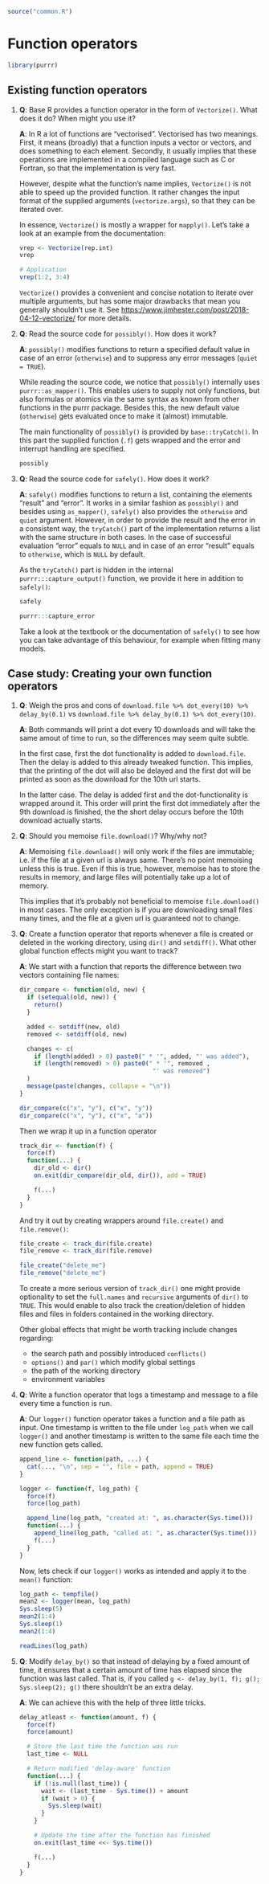 ```r
source("common.R")
```

# Function operators

```r
library(purrr)
```


## Existing function operators

1. __[Q]{.Q}__: Base R provides a function operator in the form of `Vectorize()`. What does it do? When might you use it?
   
   __[A]{.solved}__: In R a lot of functions are "vectorised". Vectorised has two meanings. First, it means (broadly) that a function inputs a vector or vectors, and does something to each element. Secondly, it usually implies that these operations are implemented in a compiled language such as C or Fortran, so that the implementation is very fast.
   
   However, despite what the function's name implies, `Vectorize()` is not able to speed up the provided function. It rather changes the input format of the supplied arguments (`vectorize.args`), so that they can be iterated over.

   In essence, `Vectorize()` is mostly a wrapper for `mapply()`. Let's take a look at an example from the documentation:

    ```r
    vrep <- Vectorize(rep.int)
    vrep
    
    # Application
    vrep(1:2, 3:4)
    ```

   `Vectorize()` provides a convenient and concise notation to iterate over multiple arguments, but has some major drawbacks that mean you generally shouldn't use it. See <https://www.jimhester.com/post/2018-04-12-vectorize/> for more details.

2. __[Q]{.Q}__: Read the source code for `possibly()`. How does it work?
   
   __[A]{.solved}__: `possibly()` modifies functions to return a specified default value in case of an error (`otherwise`) and to suppress any error messages (`quiet = TRUE`).
   
   While reading the source code, we notice that `possibly()` internally uses `purrr::as_mapper()`. This enables users to supply not only functions, but also formulas or atomics via the same syntax as known from other functions in the purrr package. Besides this, the new default value (`otherwise`) gets evaluated once to make it (almost) immutable.
   
   The main functionality of `possibly()` is provided by `base::tryCatch()`. In this part the supplied function (`.f`) gets wrapped and the error and interrupt handling are specified.
   
    ```r
    possibly
    ```

3. __[Q]{.Q}__: Read the source code for `safely()`. How does it work?
   
   __[A]{.solved}__: `safely()` modifies functions to return a list, containing the elements "result" and "error". It works in a similar fashion as `possibly()` and besides using `as_mapper()`, `safely()` also provides the `otherwise` and `quiet` argument. However, in order to provide the result and the error in a consistent way, the `tryCatch()` part of the implementation returns a list with the same structure in both cases. In the case of successful evaluation "error" equals to `NULL` and in case of an error "result" equals to `otherwise`, which is `NULL` by default.
   
   As the `tryCatch()` part is hidden in the internal `purrr:::capture_output()` function, we provide it here in addition to `safely()`:
   
    ```r
    safely
    
    purrr:::capture_error
    ```

   Take a look at the textbook or the documentation of `safely()` to see how you can take advantage of this behaviour, for example when fitting many models.

## Case study: Creating your own function operators

1. __[Q]{.Q}__: Weigh the pros and cons of `download.file %>% dot_every(10) %>% delay_by(0.1)` vs `download.file %>% delay_by(0.1) %>% dot_every(10)`.
   
   __[A]{.solved}__: Both commands will print a dot every 10 downloads and will take the same amout of time to run, so the differences may seem quite subtle.
   
   In the first case, first the dot functionality is added to `download.file`. Then the delay is added to this already tweaked function. This implies, that the printing of the dot will also be delayed and the first dot will be printed as soon as the download for the 10th url starts.
   
   In the latter case. The delay is added first and the dot-functionality is wrapped around it. This order will print the first dot immediately after the 9th download is finished, the the short delay occurs before the 10th download actually starts.

2. __[Q]{.Q}__: Should you memoise `file.download()`? Why/why not?
   
   __[A]{.solved}__: Memoising `file.download()` will only work if the files are immutable; i.e. if the file at a given url is always same. There's no point memoising unless this is true. Even if this is true, however, memoise has to store the results in memory, and large files will potentially take up a lot of memory.
   
   This implies that it's probably not beneficial to memoise `file.download()` in most cases. The only exception is if you are downloading small files many times, and the file at a given url is guaranteed not to change.
   
3. __[Q]{.Q}__: Create a function operator that reports whenever a file is created or deleted in the working directory, using `dir()` and `setdiff()`. What other global function effects might you want to track?
   
   __[A]{.solved}__: We start with a function that reports the difference between two vectors containing file names:
   
    ```r
    dir_compare <- function(old, new) {
      if (setequal(old, new)) {
        return()
      }
      
      added <- setdiff(new, old)
      removed <- setdiff(old, new)
      
      changes <- c(
        if (length(added) > 0) paste0(" * '", added, "' was added"),
        if (length(removed) > 0) paste0(" * '", removed ,
                                         "' was removed")
      )
      message(paste(changes, collapse = "\n"))
    }
    
    dir_compare(c("x", "y"), c("x", "y"))
    dir_compare(c("x", "y"), c("x", "a"))
    ```
   
   Then we wrap it up in a function operator
    
    ```r
    track_dir <- function(f) {
      force(f)
      function(...) {
        dir_old <- dir()
        on.exit(dir_compare(dir_old, dir()), add = TRUE)
        
        f(...)
      }
    }
    ```
  
   And try it out by creating wrappers around `file.create()` and `file.remove()`:

    ```r
    file_create <- track_dir(file.create)
    file_remove <- track_dir(file.remove)
    
    file_create("delete_me")
    file_remove("delete_me")
    ```
    
   To create a more serious version of `track_dir()` one might provide optionality to set the `full.names` and `recursive` arguments of `dir()` to `TRUE`. This would enable to also track the creation/deletion of hidden files and files in folders contained in the working directory.
   
   Other global effects that might be worth tracking include changes regarding:
    
   * the search path and possibly introduced `conflicts()`
   * `options()` and `par()` which modify global settings
   * the path of the working directory
   * environment variables
   
   
4. __[Q]{.Q}__: Write a function operator that logs a timestamp and message to a file every time a function is run.
   
   __[A]{.solved}__: Our `logger()` function operator takes a function and a file path as input. One timestamp is written to the file under `log_path` when we call `logger()` and another timestamp is written to the same file each time the new function gets called.
    
    ```r
    append_line <- function(path, ...) { 
      cat(..., "\n", sep = "", file = path, append = TRUE)
    }
    
    logger <- function(f, log_path) {
      force(f)
      force(log_path)
      
      append_line(log_path, "created at: ", as.character(Sys.time()))
      function(...) {
        append_line(log_path, "called at: ", as.character(Sys.time()))
        f(...)
      }
    }
    ```
    
   Now, lets check if our `logger()` works as intended and apply it to the `mean()` function:

    ```r
    log_path <- tempfile()
    mean2 <- logger(mean, log_path)
    Sys.sleep(5)
    mean2(1:4) 
    Sys.sleep(1)
    mean2(1:4)
    
    readLines(log_path)
    ```
   
5. __[Q]{.Q}__: Modify `delay_by()` so that instead of delaying by a fixed amount of time, it ensures that a certain amount of time has elapsed since the function was last called. That is, if you called `g <- delay_by(1, f); g(); Sys.sleep(2); g()` there shouldn't be an extra delay.
   
   __[A]{.solved}__: We can achieve this with the help of three little tricks.
    
    ```r
    delay_atleast <- function(amount, f) {
      force(f)
      force(amount)
      
      # Store the last time the function was run
      last_time <- NULL
      
      # Return modified 'delay-aware' function
      function(...) {
        if (!is.null(last_time)) {
          wait <- (last_time - Sys.time()) + amount
          if (wait > 0) {
            Sys.sleep(wait)
          }
        }

        # Update the time after the function has finished
        on.exit(last_time <<- Sys.time()) 
        
        f(...)
      }
    }
    ```

